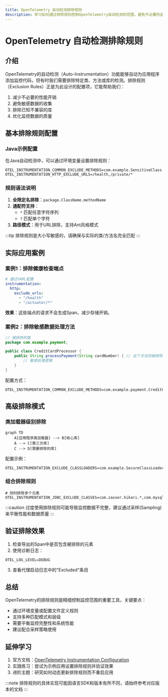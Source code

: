 ```yaml
---
title: OpenTelemetry 自动检测排除规则
description: 学习如何通过排除规则控制OpenTelemetry自动检测的范围，避免不必要的监控数据收集。
---
```


# OpenTelemetry 自动检测排除规则

## 介绍

OpenTelemetry的自动检测（Auto-Instrumentation）功能能够自动为应用程序添加监控代码，但有时我们需要排除特定类、方法或库的检测。排除规则（Exclusion Rules）正是为此设计的配置项，它能帮助我们：

1. 减少不必要的性能开销
2. 避免敏感数据的收集
3. 排除已知不兼容的库
4. 优化监控数据的质量

## 基本排除规则配置

### Java示例配置

在Java自动检测中，可以通过环境变量设置排除规则：

```properties
OTEL_INSTRUMENTATION_COMMON_EXCLUDE_METHODS=com.example.SensitiveClass.sensitiveMethod
OTEL_INSTRUMENTATION_HTTP_EXCLUDE_URLS=/health,/private/*
```

### 规则语法说明

1. **全限定名排除**：`package.ClassName.methodName`
2. **通配符支持**：
   - `*` 匹配任意字符序列
   - `?` 匹配单个字符
3. **路径模式**：用于URL排除，支持Ant风格模式

:::tip
排除规则是大小写敏感的，请确保与实际的类/方法名完全匹配
:::

## 实际应用案例

### 案例1：排除健康检查端点

```yaml
# 通过YAML配置
instrumentation:
  http:
    exclude_urls:
      - "/health"
      - "/actuator/*"
```

**效果**：这些端点的请求不会生成Span，减少存储开销。

### 案例2：排除敏感数据处理方法

```java
// 被排除的类
package com.example.payment;

public class CreditCardProcessor {
    public String processPayment(String cardNumber) { // 这个方法将被排除
        // 敏感处理逻辑
    }
}
```

配置方式：
```properties
OTEL_INSTRUMENTATION_COMMON_EXCLUDE_METHODS=com.example.payment.CreditCardProcessor.processPayment
```

## 高级排除模式

### 类加载器级别排除

```mermaid
graph TD
    A[应用程序类加载器] --> B[核心库]
    A --> C[第三方库]
    C --> D[需要排除的库]
```

配置示例：
```properties
OTEL_INSTRUMENTATION_EXCLUDE_CLASSLOADERS=com.example.SecureClassLoader
```

### 组合排除规则

```properties
# 同时排除多个元素
OTEL_INSTRUMENTATION_JDBC_EXCLUDE_CLASSES=com.zaxxer.hikari.*,com.mysql.cj.jdbc.ConnectionImpl
```

:::caution
过度使用排除规则可能导致监控数据不完整，建议通过采样(Sampling)来平衡性能和数据质量
:::

## 验证排除效果

1. 检查导出的Span中是否包含被排除的元素
2. 使用诊断日志：
```properties
OTEL_LOG_LEVEL=DEBUG
```
3. 查看代理启动日志中的"Excluded"条目

## 总结

OpenTelemetry的排除规则是精细控制监控范围的重要工具，关键要点：

- 通过环境变量或配置文件定义规则
- 支持多种匹配模式和层级
- 需要平衡监控完整性和系统性能
- 建议配合采样策略使用

## 延伸学习

1. 官方文档：[OpenTelemetry Instrumentation Configuration](https://opentelemetry.io/docs/)
2. 实践练习：尝试为示例应用设置排除规则并验证效果
3. 进阶主题：研究如何动态更新排除规则而不重启应用

:::note
排除规则的具体实现可能因语言SDK和版本有所不同，请始终参考对应版本的文档
:::